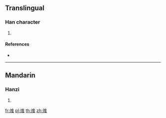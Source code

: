 {{character info/new}}
==Translingual==

===Han character===
{{Han char|rn=86|rad=火|as=08|sn=12|four=|canj=FOG,XFOG|ids=⿰火隹}}

# {{defn|Han|sort=火08}}

====References====
* {{Han ref|kx=0675.080|dkj=19120|hdz=32209.130|uh=7133|ud=28979}}

----

==Mandarin==

===Hanzi===
{{cmn-hanzi|pin=[[jué]] ([[jue2]])|wg=chüeh<sup>2</sup>}}

# {{defn|lang=cmn|sort=火08}}

[[fr:焳]]
[[pl:焳]]
[[th:焳]]
[[zh:焳]]